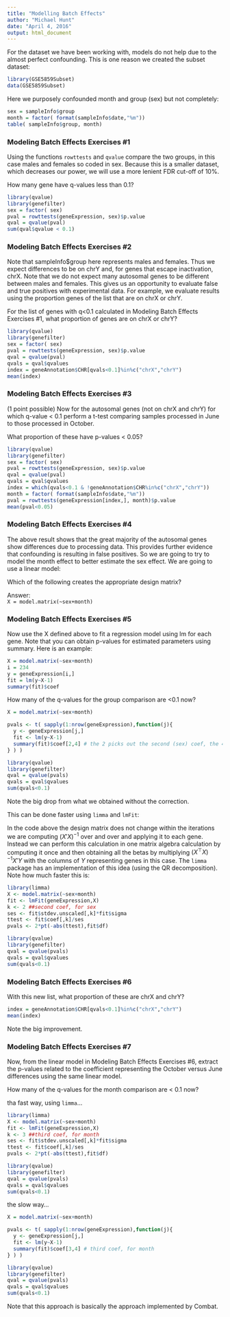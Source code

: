 ```yaml
---
title: "Modelling Batch Effects"
author: "Michael Hunt"
date: "April 4, 2016"
output: html_document
---
```


For the dataset we have been working with, models do not help due to the almost perfect confounding. This is one reason we created the subset dataset:

```r
library(GSE5859Subset)
data(GSE5859Subset)
```

Here we purposely confounded month and group (sex) but not completely:

```r
sex = sampleInfo$group
month = factor( format(sampleInfo$date,"%m"))
table( sampleInfo$group, month)
```
### Modeling Batch Effects Exercises #1

Using the functions `rowttests` and `qvalue` compare the two groups, in this case males and females so coded in sex. Because this is a smaller dataset, which decreases our power, we will use a more lenient FDR cut-off of 10%.

How many gene have q-values less than 0.1?

```r
library(qvalue)
library(genefilter)
sex = factor( sex)
pval = rowttests(geneExpression, sex)$p.value
qval = qvalue(pval)
sum(qval$qvalue < 0.1)
```
### Modeling Batch Effects Exercises #2

Note that sampleInfo$group here represents males and females. Thus we expect differences to be on chrY and, for genes that escape inactivation, chrX. Note that we do not expect many autosomal genes to be different between males and females. This gives us an opportunity to evaluate false and true positives with experimental data. For example, we evaluate results using the proportion genes of the list that are on chrX or chrY.

For the list of genes with q<0.1 calculated in Modeling Batch Effects Exercises #1, what proportion of genes are on chrX or chrY?

```r
library(qvalue)
library(genefilter)
sex = factor( sex)
pval = rowttests(geneExpression, sex)$p.value
qval = qvalue(pval)
qvals = qval$qvalues
index = geneAnnotation$CHR[qvals<0.1]%in%c("chrX","chrY")
mean(index)
```

### Modeling Batch Effects Exercises #3

(1 point possible)
Now for the autosomal genes (not on chrX and chrY) for which q-value < 0.1 perform a t-test comparing samples processed in June to those processed in October.

What proportion of these have p-values < 0.05?


```r
library(qvalue)
library(genefilter)
sex = factor( sex)
pval = rowttests(geneExpression, sex)$p.value
qval = qvalue(pval)
qvals = qval$qvalues
index = which(qvals<0.1 & !geneAnnotation$CHR%in%c("chrX","chrY"))
month = factor( format(sampleInfo$date,"%m"))
pval = rowttests(geneExpression[index,], month)$p.value
mean(pval<0.05)
```

### Modeling Batch Effects Exercises #4

The above result shows that the great majority of the autosomal genes show differences due to processing data. This provides further evidence that confounding is resulting in false positives. So we are going to try to model the month effect to better estimate the sex effect. We are going to use a linear model:

Which of the following creates the appropriate design matrix?

Answer:  
`X = model.matrix(~sex+month)`

### Modeling Batch Effects Exercises #5

Now use the X defined above to fit a regression model using lm for each gene. Note that you can obtain p-values for estimated parameters using summary. Here is an example:

```r
X = model.matrix(~sex+month)
i = 234
y = geneExpression[i,]
fit = lm(y~X-1)
summary(fit)$coef
```
How many of the q-values for the group comparison are <0.1 now?  

```r
X = model.matrix(~sex+month)

pvals <- t( sapply(1:nrow(geneExpression),function(j){
  y <- geneExpression[j,]
  fit <- lm(y~X-1)
  summary(fit)$coef[2,4] # the 2 picks out the second (sex) coef, the 4 picks out the p value
} ) )

library(qvalue)
library(genefilter)
qval = qvalue(pvals)
qvals = qval$qvalues
sum(qvals<0.1)
```
Note the big drop from what we obtained without the correction.

This can be done faster using `limma` and `lmFit`:

In the code above the design matrix does not change within the iterations we are computing $(X'X)^{-1}$ over and over and applying it to each gene. Instead we can perform this calculation in one matrix algebra calculation by computing it once and then obtaining all the betas by multiplying $(X^\top X)^{-1}X'Y$ with the columns of $Y$ representing genes in this case. The `limma` package has an implementation of this idea (using the QR decomposition). Note how much faster this is:

```r
library(limma)
X <- model.matrix(~sex+month)
fit <- lmFit(geneExpression,X)
k <- 2 ##second coef, for sex
ses <- fit$stdev.unscaled[,k]*fit$sigma
ttest <- fit$coef[,k]/ses
pvals <- 2*pt(-abs(ttest),fit$df)

library(qvalue)
library(genefilter)
qval = qvalue(pvals)
qvals = qval$qvalues
sum(qvals<0.1)
```

### Modeling Batch Effects Exercises #6

With this new list, what proportion of these are chrX and chrY?

```r
index = geneAnnotation$CHR[qvals<0.1]%in%c("chrX","chrY")
mean(index)
```
Note the big improvement.


### Modeling Batch Effects Exercises #7

Now, from the linear model in Modeling Batch Effects Exercises #6, extract the p-values related to the coefficient representing the October versus June differences using the same linear model.

How many of the q-values for the month comparison are < 0.1 now?

tha fast way, using `limma`...   

```r
library(limma)
X <- model.matrix(~sex+month)
fit <- lmFit(geneExpression,X)
k <- 3 ##third coef, for month
ses <- fit$stdev.unscaled[,k]*fit$sigma
ttest <- fit$coef[,k]/ses
pvals <- 2*pt(-abs(ttest),fit$df)

library(qvalue)
library(genefilter)
qval = qvalue(pvals)
qvals = qval$qvalues
sum(qvals<0.1)
```
the slow way...

```r
X = model.matrix(~sex+month)

pvals <- t( sapply(1:nrow(geneExpression),function(j){
  y <- geneExpression[j,]
  fit <- lm(y~X-1)
  summary(fit)$coef[3,4] # third coef, for month
} ) )

library(qvalue)
library(genefilter)
qval = qvalue(pvals)
qvals = qval$qvalues
sum(qvals<0.1)
```
Note that this approach is basically the approach implemented by Combat.